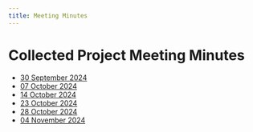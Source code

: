 ```yaml
---
title: Meeting Minutes
---
```


# Collected Project Meeting Minutes

- [30 September 2024](../meetings/GVSU-CIS641-PackingTheBits-2024-09-30.md)
- [07 October 2024](../meetings/GVSU-CIS641-PackingTheBits-2024-10-07.md)
- [14 October 2024](../meetings/GVSU-CIS641-PackingTheBits-2024-10-14.md)
- [23 October 2024](../meetings/GVSU-CIS641-PackingTheBits-2024-10-23.md)
- [28 October 2024](../meetings/GVSU-CIS641-PackingTheBits-2024-10-28.md)
- [04 November 2024](../meetings/GVSU-CIS641-PackingTheBits-2024-11-04.md)

